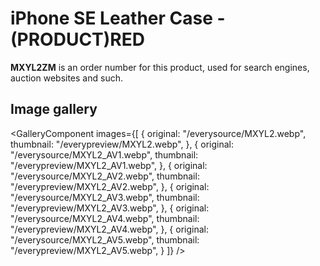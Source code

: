 
# iPhone SE Leather Case - (PRODUCT)RED

<Callout type='info' emoji='👉🏻'>**MXYL2ZM** is an order number for this product, used for search engines, auction websites and such.</Callout>

## Image gallery

<GalleryComponent
    images={[
      {
        original: "/everysource/MXYL2.webp",
        thumbnail: "/everypreview/MXYL2.webp",
      },
      {
        original: "/everysource/MXYL2_AV1.webp",
        thumbnail: "/everypreview/MXYL2_AV1.webp",
      },
      {
        original: "/everysource/MXYL2_AV2.webp",
        thumbnail: "/everypreview/MXYL2_AV2.webp",
      },
      {
        original: "/everysource/MXYL2_AV3.webp",
        thumbnail: "/everypreview/MXYL2_AV3.webp",
      },
      {
        original: "/everysource/MXYL2_AV4.webp",
        thumbnail: "/everypreview/MXYL2_AV4.webp",
      },
      {
        original: "/everysource/MXYL2_AV5.webp",
        thumbnail: "/everypreview/MXYL2_AV5.webp",
      }
    ]}
  />
